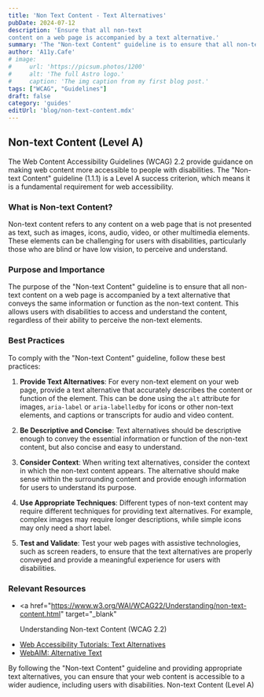 ```yaml
---
title: 'Non Text Content - Text Alternatives'
pubDate: 2024-07-12
description: 'Ensure that all non-text
content on a web page is accompanied by a text alternative.'
summary: 'The "Non-text Content" guideline is to ensure that all non-text content on a web page is accompanied by a text alternative that conveys the same information or function as the non-text content. This allows users with disabilities to access and understand the content, regardless of their ability to perceive the non-text elements.'
author: 'A11y.Cafe'
# image:
#     url: 'https://picsum.photos/1200'
#     alt: 'The full Astro logo.'
#     caption: 'The img caption from my first blog post.'
tags: ["WCAG", "Guidelines"]
draft: false
category: 'guides'
editUrl: 'blog/non-text-content.mdx'
---
```



## Non-text Content (Level A)

The Web Content Accessibility Guidelines (WCAG) 2.2 provide guidance on making
web content more accessible to people with disabilities. The "Non-text Content"
guideline (1.1.1) is a Level A success criterion, which means it is a
fundamental requirement for web accessibility.

### What is Non-text Content?

Non-text content refers to any content on a web page that is not presented as
text, such as images, icons, audio, video, or other multimedia elements. These
elements can be challenging for users with disabilities, particularly those who
are blind or have low vision, to perceive and understand.

### Purpose and Importance

The purpose of the "Non-text Content" guideline is to ensure that all non-text
content on a web page is accompanied by a text alternative that conveys the same
information or function as the non-text content. This allows users with
disabilities to access and understand the content, regardless of their ability
to perceive the non-text elements.

### Best Practices

To comply with the "Non-text Content" guideline, follow these best practices:

1. **Provide Text Alternatives**: For every non-text element on your web page,
   provide a text alternative that accurately describes the content or function
   of the element. This can be done using the `alt` attribute for images,
   `aria-label` or `aria-labelledby` for icons or other non-text elements, and
   captions or transcripts for audio and video content.

2. **Be Descriptive and Concise**: Text alternatives should be descriptive
   enough to convey the essential information or function of the non-text
   content, but also concise and easy to understand.

3. **Consider Context**: When writing text alternatives, consider the context in
   which the non-text content appears. The alternative should make sense within
   the surrounding content and provide enough information for users to
   understand its purpose.

4. **Use Appropriate Techniques**: Different types of non-text content may
   require different techniques for providing text alternatives. For example,
   complex images may require longer descriptions, while simple icons may only
   need a short label.

5. **Test and Validate**: Test your web pages with assistive technologies, such
   as screen readers, to ensure that the text alternatives are properly conveyed
   and provide a meaningful experience for users with disabilities.

### Relevant Resources

- <a
    href="https://www.w3.org/WAI/WCAG22/Understanding/non-text-content.html"
    target="_blank"
  >
    Understanding Non-text Content (WCAG 2.2)
  </a> 
- <a href="https://www.w3.org/WAI/tutorials/images/" target="_blank">
    Web Accessibility Tutorials: Text Alternatives
  </a>
  
- <a href="https://webaim.org/techniques/alttext/" target="_blank">
    WebAIM: Alternative Text
  </a>
  

By following the "Non-text Content" guideline and providing appropriate text
alternatives, you can ensure that your web content is accessible to a wider
audience, including users with disabilities. Non-text Content (Level A)
